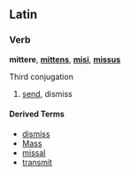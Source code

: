 ==Latin==
===Verb===
'''mittere''', '''[[mittens]]''', '''[[misi]]''', '''[[missus]]'''

Third conjugation

# [[send]], dismiss

====Derived Terms====
*[[dismiss]]
*[[Mass]]
*[[missal]]
*[[transmit]]